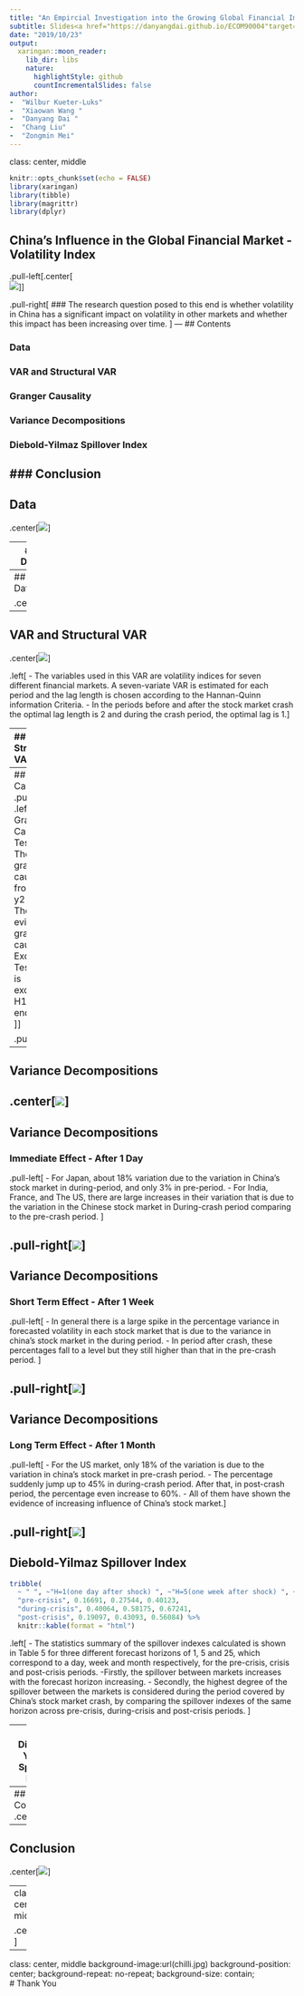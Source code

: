 ```yaml
---
title: "An Empircial Investigation into the Growing Global Financial Implications of China "
subtitle: Slides<a href="https://danyangdai.github.io/ECOM90004"target="_blank">"https://danyangdai.github.io/ECOM90004"</a>
date: "2019/10/23"
output:
  xaringan::moon_reader:
    lib_dir: libs
    nature:
      highlightStyle: github
      countIncrementalSlides: false
author: 
-  "Wilbur Kueter-Luks" 
-  "Xiaowan Wang "
-  "Danyang Dai "
-  "Chang Liu" 
-  "Zongmin Mei"
---
```

class: center, middle 
```r
knitr::opts_chunk$set(echo = FALSE)
library(xaringan)
library(tibble)
library(magrittr)
library(dplyr) 
```

## China's Influence in the Global Financial Market - Volatility Index 

.pull-left[.center[  
![](https://media.giphy.com/media/Ae6zESb3i5g9W/giphy.gif)]]

.pull-right[
### The research question posed to this end is whether volatility in China has a significant impact on volatility in other markets and whether this impact has been increasing over time. 
]
---
## Contents

### Data
### VAR and Structural VAR
### Granger Causality
### Variance Decompositions 
### Diebold-Yilmaz Spillover Index 
### Conclusion
---
## Data 
.center[![](pic.png)]

---
## Data

```r
library(tidyverse)
library(formattable)
tribble(
  ~ "Stock Market", ~"Volatility Index",
  "China", "ETF VIX",
  "Hong Kong", "HSIVIX",
    "The US", "S&P500 VIX",
  "Japan","Nikkei VIX",
  "Australia","S&P/ASX 200 VIX",
  "France","CAC 40 VIX",
  "India", "India VIX") %>%
  knitr::kable(format = "html") 

```
.left[
There is a nascent body of literature documenting the fact that shocks to the once isolated Chinese stock market are having greater implications for financial markets all over the world.]
---
## Data 

.center[
```r
library(ggplot2)
library(gganimate)
library(tidyr)
library(readxl)
library(gifski)
total<- read_excel("data/total.xlsx")
totallong<- gather(total, country, index,China:India)
totallong$index <- as.numeric(as.character(totallong$index))
g<- ggplot(data=totallong, aes(x = Date, y = index)) + 
  geom_line(aes(color = country))  +
  ylab("index") +
  xlab("Date")  +
  ggtitle("Vix Index Over The Period") +
  geom_vline(xintercept = as.POSIXct("2015-06-01"), linetype=4)+
  geom_vline(xintercept = as.POSIXct("2016-06-01"), linetype=4)+ 
  transition_reveal(Date) 
animate(g, height = 600, width =1000)
```
] 
.left[
- First Period: 1 June 2013 to 29 May 2015
- Second Period: 1 June 2015 to 30 June 2016
- Thrid Period: 1 July 2016 tp 29 June 2018]
---
## VAR and Structural VAR

.center[![](var.png)]


.left[
- The variables used in this VAR are volatility indices for seven different financial markets. A seven-variate VAR is estimated for each period and the lag length is chosen according to the Hannan-Quinn information Criteria.
- In the periods before and after the stock market crash the optimal lag length is 2 and during the crash period, the optimal lag is 1.
]

---
## VAR and Structural VAR

```r
tribble(
  ~ "Stock Market", ~"Running Hour of the Stock Market in (UTC)",
  "China", "1:30-7:00",
  "Hong Kong", "1:30-8:00",
  "Japan","0:00-6:00",
  "Australia","0:00-6:00",
  "India","3:45-10:00",
  "France", "8:00-16:30",
  "The US", "14:30-21:00"
) %>%
  knitr::kable(format = "html")
```
  
.left[
The Cholesky ordering is based on the open time for the relevant stock markets. Since the influence of the Chinese financial market is being investigated, the Chinese volatility index will be put first.
]
---
## Granger Causality
.pull-left[ 
.left[
- Granger Causality Test:  
H0: There is no granger causality from y1 to y2  
H1: There is evidence of granger causality   
- Exogeneity Test:  
H0: y1 is exogenous   
H1: yi is endogenous   ]]

.pull-right[ 
```r
 tribble(
  ~ "Stock Market", ~"Pre",~"During",~"Post",
  "Hong Kong", 0.0006,0.0086,0.029,
  "Japan",0.0604,0.3039,0.0063,
  "Australia",0.0404,0.0271,0.1996,
  "India",0.1974,0.0218,0.0001,
  "France", 0.1220,0.4176, 0.2620,
  "The US", 0.4692,0.9802,0.2276
) %>%
  knitr::kable(format = "html")
```
]

---
## Variance Decompositions 

.center[![](vd1.png)]
---
## Variance Decompositions 
### Immediate Effect - After 1 Day

.pull-left[
- For Japan, about 18% variation due to the variation in China’s stock market in during-period, and only 3% in pre-period. 
- For India, France, and The US, there are large increases in their variation that is due to the variation in the Chinese stock market in During-crash period comparing to the pre-crash period. 
]

.pull-right[![](vd2.png)]
---
## Variance Decompositions 
### Short Term Effect - After 1 Week 
.pull-left[ 
- In general there is a large spike in the percentage variance in forecasted volatility in each stock market that is due to the variance in china’s stock market in the during period. 
- In period after crash, these percentages fall to a level but they still higher than that in the pre-crash period. 
]

.pull-right[![](vd3.png)]
---
## Variance Decompositions 
### Long Term Effect - After 1 Month 
.pull-left[ 
- For the US market, only 18% of the variation is due to the variation in china’s stock market in pre-crash period.
- The percentage suddenly jump up to 45% in during-crash period. After that, in post-crash period, the percentage even increase to 60%. 
- All of them have shown the evidence of increasing influence of China’s stock market.
]

.pull-right[![](vd4.png)]
---
## Diebold-Yilmaz Spillover Index 
```r
tribble(
  ~ " ", ~"H=1(one day after shock) ", ~"H=5(one week after shock) ", ~"H=25(one month after shock) ",
  "pre-crisis", 0.16691, 0.27544, 0.40123,   
  "during-crisis", 0.40064, 0.58175, 0.67241,
  "post-crisis", 0.19097, 0.43093, 0.56084) %>%
  knitr::kable(format = "html")
```

.left[
- The statistics summary of the spillover indexes calculated is shown in Table 5 for three different forecast horizons of 1, 5 and 25, which correspond to a day, week and month respectively, for the pre-crisis, crisis and post-crisis periods. 
-Firstly, the spillover between markets increases with the forecast horizon increasing. 
-	Secondly, the highest degree of the spillover between the markets is considered during the period covered by China’s stock market crash, by comparing the spillover indexes of the same horizon across pre-crisis, during-crisis and post-crisis periods.
 ]
 
---
## Diebold-Yilmaz Spillover Index 

.left[
- Firstly, there is a large spike in this measure in the period covered by China’s stock market crash. 
- Secondly, the index increases in the post-crash period relative to the pre-crash period. 
- Link: The variations in volatility in each stock market that is due to variations in China’s stock market volatility.
- It provides a suggestive evidence that the increase in the spillover over the same period is driven by China.]
.center[![](spill1.png)]

---
## Conclusion
.center[
```r
library(ggplot2)
library(gganimate)
library(tidyr)
library(readxl)
library(gifski)
total<- read_excel("data/total.xlsx")
totallong<- gather(total, country, index,China:India)
totallong$index <- as.numeric(as.character(totallong$index))
g<- ggplot(data=totallong, aes(x = Date, y = index)) + 
  geom_line(aes(color = country))  +
  ylab("index") +
  xlab("Date")  +
  ggtitle("Vix Index Over The Period") +
  geom_vline(xintercept = as.POSIXct("2015-06-01"), linetype=4)+
  geom_vline(xintercept = as.POSIXct("2016-06-01"), linetype=4)+ 
  transition_reveal(Date) 
animate(g, height = 600, width =1000)
```
]
---
## Conclusion
.center[![](dis1.jpg)]

---
class: center, middle 

.center[![](far.png)]


---
class: center, middle 
background-image:url(chilli.jpg)
background-position: center;
background-repeat: no-repeat;
background-size: contain;  
# Thank You 
